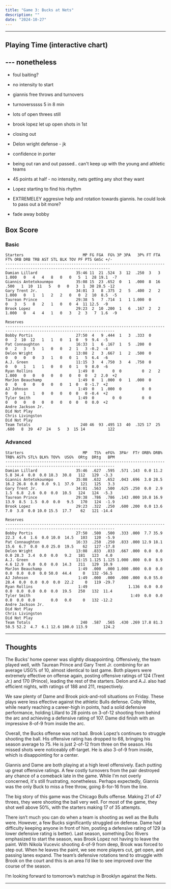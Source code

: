 ```yaml
---
title: "Game 3: Bucks at Nets"
description: ""
date: "2024-10-27"
---
```



---
<DataGridBoxScore client:only='react'/>
 
## Playing Time (interactive chart)

<PlayingTime client:only='react' />

## --- nonetheless
- foul baiting?
- no intensity to start
- giannis free throws and turnovers
- turnoversssss 5 in 8 min
- lots of open threes still
- brook lopez let up open shots in 1st
- closing out
- Delon wright defense - jk
- confidence in porter

- being out ran and out passed.. can't keep up with the young and athletic teams
- 45 points at half - no intensity, nets getting any shot they want
- Lopez starting to find his rhythm
- EXTREMELEY aggresive help and rotation towards giannis. he could look to pass out a bit more?
- fade away bobby 

## Box Score
### Basic 
```
Starters                          MP FG FGA  FG% 3P 3PA   3P% FT FTA   FT% ORB DRB TRB AST STL BLK TOV PF PTS GmSc +/-
--------------------------------------------------------------------------------------------------------------------
Damian Lillard                 35:46 11  21 .524  3  12  .250  3   3 1.000   0   4   4   8   0   0   5  1  28 19.1  -7
Giannis Antetokounmpo          35:08 15  23 .652  0   1  .000  8  16  .500   1  10  11   5   0   0   3  1  38 28.5 -12
Gary Trent Jr.                 34:01  3   8 .375  2   5  .400  2   2 1.000   0   1   1   2   2   0   0  2  10  8.5  -5
Taurean Prince                 29:38  5   7 .714  1   1 1.000  0         0   3   5   8   2   1   0   0  4  11 12.5  -9
Brook Lopez                    29:23  2  10 .200  1   6  .167  2   2 1.000   0   4   4   1   0   3   2  3   7  1.6  -9

Reserves
----------------------------------------------------------------------------------------------------------------------
Bobby Portis                   27:50  4   9 .444  1   3  .333  0         0   2  10  12   1   1   0   1  0   9  9.4  -5
Pat Connaughton                16:33  1   6 .167  1   5  .200  0         0   2   3   5   1   0   0   2  1   3 -0.2  -4
Delon Wright                   13:08  2   3 .667  1   2  .500  0         0   0   0   0   3   1   0   0  1   5  6.4  -6
A.J. Green                     11:15  3   4 .750  3   4  .750  0         0   0   1   1   1   0   0   0  1   9  8.0  -6
Ryan Rollins                    1:49  0        0  0         0  2   2 1.000   0   0   0   0   0   0   0  0   2  2.0  +2
MarJon Beauchamp                1:49  0   1 .000  0   1  .000  0         0   0   0   0   0   0   0   1  0   0 -1.7  +2
AJ Johnson                      1:49  0   1 .000  0         0  0         0   0   1   1   0   0   0   0  0   0 -0.4  +2
Tyler Smith                     1:49  0        0  0         0  0         0   0   0   0   0   0   0   0  0   0  0.0  +2
Andre Jackson Jr.                                                                                         Did Not Play
Chris Livingston                                                                                          Did Not Play
Team Totals                      240 46  93 .495 13  40  .325 17  25  .680   8  39  47  24   5   3  15 14          122

```

### Advanced 
```
Starters                          MP   TS%  eFG%  3PAr  FTr ORB% DRB% TRB% AST% STL% BLK% TOV%  USG%  ORtg  DRtg   BPM
----------------------------------------------------------------------------------------------------------------------
Damian Lillard                 35:46  .627  .595  .571 .143  0.0 11.2  5.8 34.4  0.0  0.0 18.3  30.8   112   129  -3.3
Giannis Antetokounmpo          35:08  .632  .652  .043 .696  3.0 28.5 16.2 26.8  0.0  0.0  9.1  37.9   121   125   3.3
Gary Trent Jr.                 34:01  .563  .500  .625 .250  0.0  2.9  1.5  6.8  2.6  0.0  0.0  10.5   124   124  -5.3
Taurean Prince                 29:38  .786  .786  .143 .000 10.8 16.9 13.9  8.5  1.5  0.0  0.0   9.5   170   124  -1.9
Brook Lopez                    29:23  .322  .250  .600 .200  0.0 13.6  7.0  3.8  0.0 10.0 15.5  17.7    62   121 -14.4

Reserves
----------------------------------------------------------------------------------------------------------------------
Bobby Portis                   27:50  .500  .500  .333 .000  7.7 35.9 22.3  4.4  1.6  0.0 10.0  14.5   103   120  -5.9
Pat Connaughton                16:33  .250  .250  .833 .000 12.9 18.1 15.6  6.7  0.0  0.0 25.0  19.5    62   127 -17.8
Delon Wright                   13:08  .833  .833  .667 .000  0.0  0.0  0.0 28.3  3.4  0.0  0.0   9.2   181   123   4.0
A.J. Green                     11:15 1.125 1.125 1.000 .000  0.0  8.9  4.6 12.9  0.0  0.0  0.0  14.3   211   129  10.9
MarJon Beauchamp                1:49  .000  .000 1.000 .000  0.0  0.0  0.0  0.0  0.0  0.0 50.0  44.4     0   132 -56.5
AJ Johnson                      1:49  .000  .000  .000 .000  0.0 55.0 28.4  0.0  0.0  0.0  0.0  22.2     0   119 -29.7
Ryan Rollins                    1:49                  1.136  0.0  0.0  0.0  0.0  0.0  0.0  0.0  19.5   250   132  11.4
Tyler Smith                                            1:49  0.0  0.0  0.0  0.0  0.0       0.0   0.0     0   132 -12.2
Andre Jackson Jr.                                                                                         Did Not Play
Chris Livingston                                                                                          Did Not Play
Team Totals                      240  .587  .565  .430 .269 17.8 81.3 50.5 52.2  4.7  6.1 12.6 100.0 113.9       124.2
```
---
## Thoughts

The Bucks’ home opener was slightly disappointing. Offensively, the team played well, with Taurean Prince and Gary Trent Jr. combining for an average USG% of 10, almost identical to last game. Both players were extremely effective on offense again, posting offensive ratings of 124 (Trent Jr.) and 170 (Prince), leading the rest of the starters. Delon and A.J. also had efficient nights, with ratings of 188 and 211, respectively.

We saw plenty of Dame and Brook pick-and-roll situations on Friday. These plays were less effective against the athletic Bulls defense. Coby White, while nearly reaching a career-high in points, had a solid defensive performance, holding Lillard to 28 points on 3-of-12 shooting from behind the arc and achieving a defensive rating of 107. Dame did finish with an impressive 8-of-9 from inside the arc.

Overall, the Bucks offense was not bad. Brook Lopez’s continues to struggle shooting the ball. His offensive rating has dropped to 68, bringing his season average to 75. He is just 2-of-12 from three on the season. His missed shots were noticeably off-target. He is also 3-of-9 from inside, which is disappointing for a center.

Giannis and Dame are both playing at a high level offensively. Each putting up great offensive ratings. A few costly turnovers from the pair destroyed any chance of a comeback late in the game. While I'm not overly concerned, it's still frustrating, nonetheless. Perhaps expectedly, Giannis was the only Buck to miss a free throw, going 8-for-16 from the line.

The big story of this game was the Chicago Bulls offense. Making 21 of 47 threes, they were shooting the ball very well. For most of the game, they shot well above 50%, with the starters making 17 of 35 attempts. 

There isn’t much you can do when a team is shooting as well as the Bulls were. However, a few Bucks significantly struggled on defense. Dame had difficulty keeping anyone in front of him, posting a defensive rating of 129 (a lower defensive rating is better). Last season, something Doc Rivers emphasized to start the season, was Brook Lopez not having to leave the paint. With Nikola Vucevic shooting 4-of-9 from deep, Brook was forced to step out. When he leaves the paint, we see more players cut, get open, and passing lanes expand. The team’s defensive rotations tend to struggle with Brook on the court and this is an area I’d like to see improved over the course of the season.

I’m looking forward to tomorrow’s matchup in Brooklyn against the Nets.




---